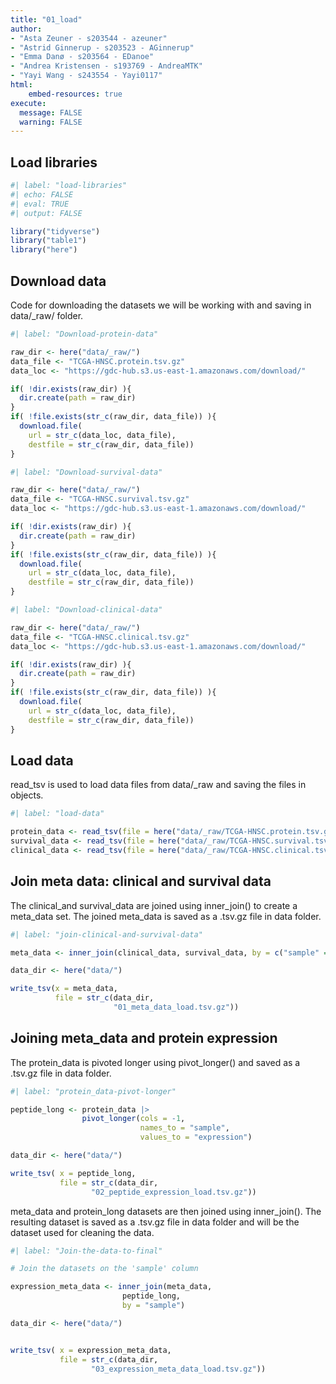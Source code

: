 ```yaml
---
title: "01_load"
author:
- "Asta Zeuner - s203544 - azeuner"
- "Astrid Ginnerup - s203523 - AGinnerup"
- "Emma Danø - s203564 - EDanoe"
- "Andrea Kristensen - s193769 - AndreaMTK"
- "Yayi Wang - s243554 - Yayi0117"
html: 
    embed-resources: true
execute: 
  message: FALSE
  warning: FALSE
---
```


## Load libraries

```r
#| label: "load-libraries" 
#| echo: FALSE
#| eval: TRUE 
#| output: FALSE  

library("tidyverse")
library("table1")
library("here")
```

## Download data

Code for downloading the datasets we will be working with and saving in data/\_raw/ folder.

```r
#| label: "Download-protein-data"

raw_dir <- here("data/_raw/")
data_file <- "TCGA-HNSC.protein.tsv.gz"
data_loc <- "https://gdc-hub.s3.us-east-1.amazonaws.com/download/"

if( !dir.exists(raw_dir) ){
  dir.create(path = raw_dir)
}
if( !file.exists(str_c(raw_dir, data_file)) ){
  download.file(
    url = str_c(data_loc, data_file),
    destfile = str_c(raw_dir, data_file))
}

```

```r
#| label: "Download-survival-data"

raw_dir <- here("data/_raw/")
data_file <- "TCGA-HNSC.survival.tsv.gz"
data_loc <- "https://gdc-hub.s3.us-east-1.amazonaws.com/download/"

if( !dir.exists(raw_dir) ){
  dir.create(path = raw_dir)
}
if( !file.exists(str_c(raw_dir, data_file)) ){
  download.file(
    url = str_c(data_loc, data_file),
    destfile = str_c(raw_dir, data_file))
}

```

```r
#| label: "Download-clinical-data"

raw_dir <- here("data/_raw/")
data_file <- "TCGA-HNSC.clinical.tsv.gz"
data_loc <- "https://gdc-hub.s3.us-east-1.amazonaws.com/download/"

if( !dir.exists(raw_dir) ){
  dir.create(path = raw_dir)
}
if( !file.exists(str_c(raw_dir, data_file)) ){
  download.file(
    url = str_c(data_loc, data_file),
    destfile = str_c(raw_dir, data_file))
}

```

## Load data

read_tsv is used to load data files from data/\_raw and saving the files in objects.

```r
#| label: "load-data" 

protein_data <- read_tsv(file = here("data/_raw/TCGA-HNSC.protein.tsv.gz"))
survival_data <- read_tsv(file = here("data/_raw/TCGA-HNSC.survival.tsv.gz"))
clinical_data <- read_tsv(file = here("data/_raw/TCGA-HNSC.clinical.tsv.gz"))

```

## Join meta data: clinical and survival data

The clinical_and survival_data are joined using inner_join() to create a meta_data set. The joined meta_data is saved as a .tsv.gz file in data folder.

```r
#| label: "join-clinical-and-survival-data" 

meta_data <- inner_join(clinical_data, survival_data, by = c("sample" = "sample"))

data_dir <- here("data/")

write_tsv(x = meta_data, 
          file = str_c(data_dir, 
                       "01_meta_data_load.tsv.gz"))

```

## Joining meta_data and protein expression

The protein_data is pivoted longer using pivot_longer() and saved as a .tsv.gz file in data folder.

```r
#| label: "protein_data-pivot-longer"

peptide_long <- protein_data |> 
                pivot_longer(cols = -1, 
                             names_to = "sample", 
                             values_to = "expression")

data_dir <- here("data/")

write_tsv( x = peptide_long,
           file = str_c(data_dir, 
                  "02_peptide_expression_load.tsv.gz"))

```

meta_data and protein_long datasets are then joined using inner_join(). The resulting dataset is saved as a .tsv.gz file in data folder and will be the dataset used for cleaning the data.

```r
#| label: "Join-the-data-to-final"

# Join the datasets on the 'sample' column

expression_meta_data <- inner_join(meta_data, 
                         peptide_long, 
                         by = "sample")

data_dir <- here("data/")


write_tsv( x = expression_meta_data,
           file = str_c(data_dir, 
                  "03_expression_meta_data_load.tsv.gz"))

```

